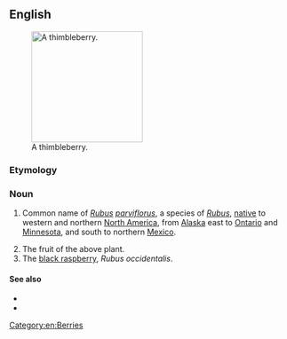 ==English==
[[Image:Rubus parviflorus 26318.JPG|thumb|right|200px|A thimbleberry.]]
===Etymology===
{{compound|thimble|berry}}

===Noun===
{{en-noun|thimbleberries}}

# {{botany}} Common name of ''[[Rubus]] [[parviflorus]]'', a species of ''[[Rubus]]'', [[native]] to western and northern [[North America]], from [[Alaska]] east to [[Ontario]] and [[Minnesota]], and south to northern [[Mexico]].
# The fruit of the above plant.
# The [[black raspberry]], ''Rubus occidentalis''.

====See also====
* {{pedialite}}
* {{specieslite|Rubus parviflorus}}
[[Category:en:Berries]]